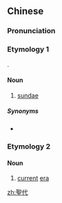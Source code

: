 {{also|圣代}}
==Chinese==

===Pronunciation===
{{zh-pron
|m=shèngdài
|c=sing3 doi6
|w=2sen de
|cat=n
}}

===Etymology 1===
{{zh-forms|s=圣代|gloss=-}}
{{bor|zh|en|sundae}}.

====Noun====
{{zh-noun}}

# [[sundae]]

=====Synonyms=====
* {{qualifier|Cantonese}} {{zh-l|新地}}

===Etymology 2===
{{zh-forms|s=圣代}}

====Noun====
{{zh-noun}}

# {{lb|zh|archaic|laudatory}} [[current]] [[era]]

{{zh-cat|Desserts}}

[[zh:聖代]]